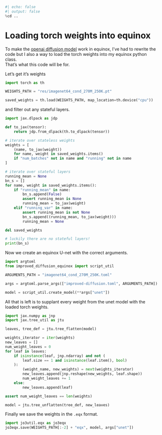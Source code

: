 ```python
#| echo: false
#| output: false
%cd ..
```

# Loading torch weights into equinox

To make the [openai diffusion model](https://github.com/openai/improved-diffusion) work in equinox, I've had to rewrite the code but I also a way to load the torch weights into my equinox python class.  
That's what this code will be for.

Let's get it's weights

```python
import torch as th

WEIGHTS_PATH = "res/imagenet64_cond_270M_250K.pt"

saved_weights = th.load(WEIGHTS_PATH, map_location=th.device("cpu"))
```

and filter out any stateful layers.

```python
import jax.dlpack as jdp

def to_jax(tensor):
    return jdp.from_dlpack(th.to_dlpack(tensor))

# iterate over stateless weights
weights = [
    (name, to_jax(weight))
    for name, weight in saved_weights.items()
    if "num_batches" not in name and "running" not in name
]

# iterate over stateful layers
running_mean = None
bn_s = []
for name, weight in saved_weights.items():
    if "running_mean" in name:
        bn_s.append(False)
        assert running_mean is None
        running_mean = to_jax(weight)
    elif "running_var" in name:
        assert running_mean is not None
        bn_s.append((running_mean, to_jax(weight)))
        running_mean = None

del saved_weights

# luckily there are no stateful layers!
print(bn_s)
```

Now we create an equinox U-net with the correct arguments.

```python
import argtoml
from improved_diffusion_equinox import script_util

ARGUMENTS_PATH = "imagenet64_cond_270M_250K.toml"

args = argtoml.parse_args(["improved-diffusion.toml", ARGUMENTS_PATH])

model = script_util.create_model(**args["unet"])
```

All that is left is to supplant every weight from the unet model with the loaded torch weights.

```python
import jax.numpy as jnp
import jax.tree_util as jtu

leaves, tree_def = jtu.tree_flatten(model)

weights_iterator = iter(weights)
new_leaves = []
num_weight_leaves = 0
for leaf in leaves:
    if isinstance(leaf, jnp.ndarray) and not (
        leaf.size == 1 and isinstance(leaf.item(), bool)
    ):
        (weight_name, new_weights) = next(weights_iterator)
        new_leaves.append(jnp.reshape(new_weights, leaf.shape))
        num_weight_leaves += 1
    else:
        new_leaves.append(leaf)

assert num_weight_leaves == len(weights)

model = jtu.tree_unflatten(tree_def, new_leaves)
```

Finally we save the weights in the `.eqx` format.

```python
import jo3util.eqx as jo3eqx
jo3eqx.save(WEIGHTS_PATH[:-2] + "eqx", model, args["unet"])
```
